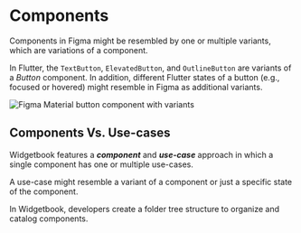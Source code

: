# Components

Components in Figma might be resembled by one or multiple variants, which are
variations of a component.

In Flutter, the `TextButton`, `ElevatedButton`, and `OutlineButton` are variants
of a _Button_ component. In addition, different Flutter states of a button (e.g.,
focused or hovered) might resemble in Figma as additional variants.

<Image
  zoom
  src="/assets/guides/figma-button-component.svg"
  alt="Figma Material button component with variants"
  caption="Figma Material button component with variants"
/>

## Components Vs. Use-cases

Widgetbook features a **_component_** and **_use-case_** approach in which a
single component has one or multiple use-cases.

A use-case might resemble a variant of a component or just a specific state of
the component.

In Widgetbook, developers create a folder tree structure to organize and catalog
components.
